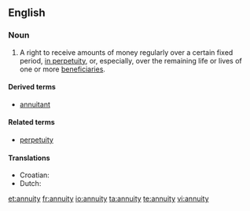 ==English==
{{wikipedia}}
===Noun===
{{en-noun|annuities}}

# A right to receive amounts of money regularly over a certain fixed period, [[in perpetuity]], or, especially, over the remaining life or lives of one or more [[beneficiaries]].

====Derived terms====
* [[annuitant]]

====Related terms====
* [[perpetuity]]

====Translations====
{{trans-top|right to periodic payment}}
* Croatian: {{t-|hr|anuitet|m}}
* Dutch: {{t-|nl|lijfrenteverzekering|f}}
{{trans-mid}}
{{trans-bottom}}

[[et:annuity]]
[[fr:annuity]]
[[io:annuity]]
[[ta:annuity]]
[[te:annuity]]
[[vi:annuity]]